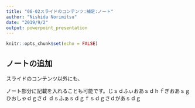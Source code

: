 ```yaml
---
title: "06-02スライドのコンテンツ:補足:ノート"
author: "Nishida Norimitsu"
date: "2019/9/2"
output: powerpoint_presentation
---
```


```r
knitr::opts_chunk$set(echo = FALSE)
```

## ノートの追加

スライドのコンテンツ以外にも、

::: notes
ノート部分に記載を入れることも可能です。じｓｄふぃおあｓｄｈｆぎおあｓｇひおしゃｄｇさｄ
ｄｓふぁｓｄｇｆｓｄｇさｄがあｓｄｇ
:::